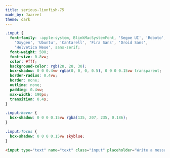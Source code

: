 ```yaml
---
title: serious-lionfish-75
made_by: Jaareet
theme: dark
---
```


```css
.input {
  font-family: -apple-system, BlinkMacSystemFont, 'Segoe UI', 'Roboto',
    'Oxygen', 'Ubuntu', 'Cantarell', 'Fira Sans', 'Droid Sans',
    'Helvetica Neue', sans-serif;
  font-weight: 500;
  font-size: 0.8vw;
  color: #fff;
  background-color: rgb(28, 28, 30);
  box-shadow: 0 0 0.4vw rgba(0, 0, 0, 0.5), 0 0 0 0.15vw transparent;
  border-radius: 0.4vw;
  border: none;
  outline: none;
  padding: 0.4vw;
  max-width: 190px;
  transition: 0.4s;
}

.input:hover {
  box-shadow: 0 0 0 0.15vw rgba(135, 207, 235, 0.186);
}

.input:focus {
  box-shadow: 0 0 0 0.15vw skyblue;
}
```

```html
<input type="text" name="text" class="input" placeholder="Write a message" />
```
